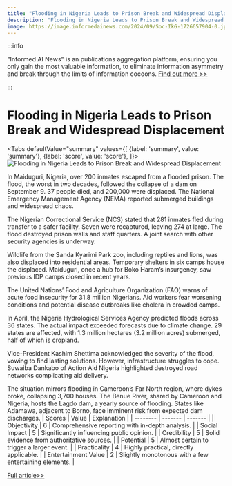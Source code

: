 ```yaml
---
title: "Flooding in Nigeria Leads to Prison Break and Widespread Displacement"
description: "Flooding in Nigeria Leads to Prison Break and Widespread Displacement"
image: https://image.informedainews.com/2024/09/Soc-IkG-1726657904-0.jpg
---
```



:::info

"Informed AI News" is an publications aggregation platform, ensuring you only gain the most valuable information, to eliminate information asymmetry and break through the limits of information cocoons.  [Find out more >>](/)

:::

# Flooding in Nigeria Leads to Prison Break and Widespread Displacement


<Tabs
	defaultValue="summary"
	values={[
	{label: 'summary', value: 'summary'},
	{label: 'score', value: 'score'},
]}>
<TabItem value="summary">
<img
  src="https://image.informedainews.com/2024/09/Soc-IkG-1726657904-0.jpg"
  alt="Flooding in Nigeria Leads to Prison Break and Widespread Displacement"
/>



In Maiduguri, Nigeria, over 200 inmates escaped from a flooded prison. The flood, the worst in two decades, followed the collapse of a dam on September 9. 37 people died, and 200,000 were displaced. The National Emergency Management Agency (NEMA) reported submerged buildings and widespread chaos.

The Nigerian Correctional Service (NCS) stated that 281 inmates fled during transfer to a safer facility. Seven were recaptured, leaving 274 at large. The flood destroyed prison walls and staff quarters. A joint search with other security agencies is underway.

Wildlife from the Sanda Kyarimi Park zoo, including reptiles and lions, was also displaced into residential areas. Temporary shelters in six camps house the displaced. Maiduguri, once a hub for Boko Haram’s insurgency, saw previous IDP camps closed in recent years.

The United Nations’ Food and Agriculture Organization (FAO) warns of acute food insecurity for 31.8 million Nigerians. Aid workers fear worsening conditions and potential disease outbreaks like cholera in crowded camps.

In April, the Nigeria Hydrological Services Agency predicted floods across 36 states. The actual impact exceeded forecasts due to climate change. 29 states are affected, with 1.3 million hectares (3.2 million acres) submerged, half of which is cropland.

Vice-President Kashim Shettima acknowledged the severity of the flood, vowing to find lasting solutions. However, infrastructure struggles to cope. Suwaiba Dankabo of Action Aid Nigeria highlighted destroyed road networks complicating aid delivery.

The situation mirrors flooding in Cameroon’s Far North region, where dykes broke, collapsing 3,700 houses. The Benue River, shared by Cameroon and Nigeria, hosts the Lagdo dam, a yearly source of flooding. States like Adamawa, adjacent to Borno, face imminent risk from expected dam discharges.
</TabItem>
<TabItem value="score">
	| Scores     | Value   | Explanation |
	| -------- | ------- | ------- |
	| Objectivity  | 6    | Comprehensive reporting with in-depth analysis.    |
	| Social Impact | 5     | Significantly influencing public opinion.    |
	| Credibility    | 5    | Solid evidence from authoritative sources.    |
	| Potential    | 5    | Almost certain to trigger a larger event.    |
	| Practicality    | 4    | Highly practical, directly applicable.    |
	| Entertainment Value    | 2    | Slightly monotonous with a few entertaining elements.    |
</TabItem>
</Tabs>

[Full article>>](https://www.theguardian.com/world/2024/sep/16/more-than-200-inmates-escape-nigerian-prison-in-aftermath-of-flooding)
